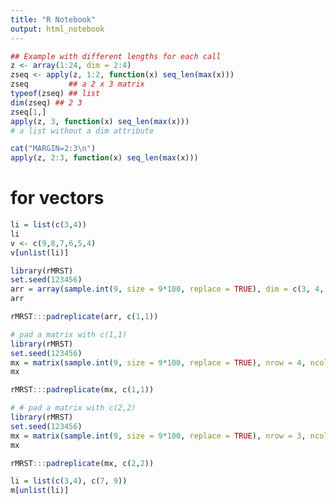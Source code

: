 ```yaml
---
title: "R Notebook"
output: html_notebook
---
```




```r
## Example with different lengths for each call
z <- array(1:24, dim = 2:4)
zseq <- apply(z, 1:2, function(x) seq_len(max(x)))
zseq         ## a 2 x 3 matrix
typeof(zseq) ## list
dim(zseq) ## 2 3
zseq[1,]
apply(z, 3, function(x) seq_len(max(x)))
# a list without a dim attribute

cat("MARGIN=2:3\n")
apply(z, 2:3, function(x) seq_len(max(x)))
```


# for vectors

```r
li = list(c(3,4))
li
v <- c(9,8,7,6,5,4)
v[unlist(li)]
```

```r
library(rMRST)
set.seed(123456)
arr = array(sample.int(9, size = 9*100, replace = TRUE), dim = c(3, 4, 2))
arr

rMRST:::padreplicate(arr, c(1,1))
```

```r
# pad a matrix with c(1,1)
library(rMRST)
set.seed(123456)
mx = matrix(sample.int(9, size = 9*100, replace = TRUE), nrow = 4, ncol = 3)
mx

rMRST:::padreplicate(mx, c(1,1))
```


```r
# # pad a matrix with c(2,2)
library(rMRST)
set.seed(123456)
mx = matrix(sample.int(9, size = 9*100, replace = TRUE), nrow = 3, ncol = 4)
mx

rMRST:::padreplicate(mx, c(2,2))
```



```r
li = list(c(3,4), c(7, 9))
m[unlist(li)]
```

